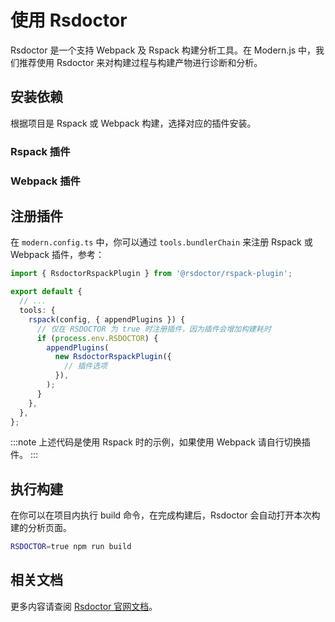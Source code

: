 
# 使用 Rsdoctor

Rsdoctor 是一个支持 Webpack 及 Rspack 构建分析工具。在 Modern.js 中，我们推荐使用 Rsdoctor 来对构建过程与构建产物进行诊断和分析。

## 安装依赖

根据项目是 Rspack 或 Webpack 构建，选择对应的插件安装。

### Rspack 插件

<PackageManagerTabs command="add @rsdoctor/rspack-plugin -D" />

### Webpack 插件

<PackageManagerTabs command="add @rsdoctor/webpack-plugin -D" />

## 注册插件

在 `modern.config.ts` 中，你可以通过 `tools.bundlerChain` 来注册 Rspack 或 Webpack 插件，参考：

```ts title="modern.config.ts"
import { RsdoctorRspackPlugin } from '@rsdoctor/rspack-plugin';

export default {
  // ...
  tools: {
    rspack(config, { appendPlugins }) {
      // 仅在 RSDOCTOR 为 true 时注册插件，因为插件会增加构建耗时
      if (process.env.RSDOCTOR) {
        appendPlugins(
          new RsdoctorRspackPlugin({
            // 插件选项
          }),
        );
      }
    },
  },
};
```

:::note
上述代码是使用 Rspack 时的示例，如果使用 Webpack 请自行切换插件。
:::

## 执行构建

在你可以在项目内执行 build 命令，在完成构建后，Rsdoctor 会自动打开本次构建的分析页面。

```bash
RSDOCTOR=true npm run build
```

## 相关文档

更多内容请查阅 [Rsdoctor 官网文档](https://rsdoctor.dev/)。